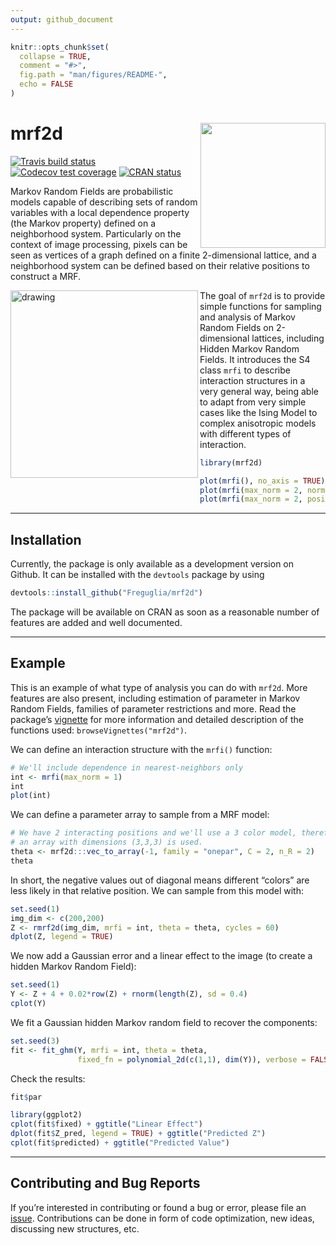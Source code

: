 ```yaml
---
output: github_document
---
```


<!-- README.md is generated from README.Rmd. Please edit that file -->

```r
knitr::opts_chunk$set(
  collapse = TRUE,
  comment = "#>",
  fig.path = "man/figures/README-",
  echo = FALSE
)
```
# mrf2d <a href='https://github.com/Freguglia/mrf2d'><img src='man/figures/mrf2d_logo.png' align="right" height="200" /></a>

<!-- badges: start -->
[![Travis build status](https://travis-ci.org/Freguglia/mrf2d.svg?branch=master)](https://travis-ci.org/Freguglia/mrf2d)
[![Codecov test coverage](https://codecov.io/gh/Freguglia/mrf2d/branch/master/graph/badge.svg)](https://codecov.io/gh/Freguglia/mrf2d?branch=master)
[![CRAN status](https://www.r-pkg.org/badges/version/mrf2d)](https://cran.r-project.org/package=mrf2d)
<!-- badges: end -->

Markov Random Fields are probabilistic models capable of describing sets of random variables with a local dependence property (the Markov property) defined on a neighborhood system. Particularly on the context of image processing, pixels can be seen as vertices of a graph defined on a finite 2-dimensional lattice, and a neighborhood system can be defined based on their relative positions to construct a MRF.

<img src="man/figures/animation_ising.gif" alt="drawing" width="300" align="left" />

The goal of `mrf2d` is to provide simple functions for sampling and analysis of Markov Random Fields on 2-dimensional lattices, including Hidden Markov Random Fields. It introduces the S4 class `mrfi` to describe interaction structures in a very general way, being able to adapt from very simple cases like the Ising Model to complex anisotropic models with different types of interaction.
<p align="center">
```r
library(mrf2d)

plot(mrfi(), no_axis = TRUE)
plot(mrfi(max_norm = 2, norm_type = "m"), no_axis = TRUE)
plot(mrfi(max_norm = 2, positions = list(c(3,3),c(4,4), c(-2,4))), no_axis = TRUE)
```
</p>

---

## Installation
<!--
You can install the released version of mrf2d from [CRAN](https://CRAN.R-project.org) with:

``` r
install.packages("mrf2d")
```
-->
Currently, the package is only available as a development version on Github. It can be installed with the `devtools` package by using

```r
devtools::install_github("Freguglia/mrf2d")
```

The package will be available on CRAN as soon as a reasonable number of features are added and well documented.

---

## Example

This is an example of what type of analysis you can do with `mrf2d`. More features are also present, including estimation of parameter in Markov Random Fields, families of parameter restrictions and more. Read the package's [vignette](https://freguglia.github.io/mrf2d/articles/guide.html) for more information and detailed description of the functions used: `browseVignettes("mrf2d")`.

We can define an interaction structure with the `mrfi()` function:

```r
# We'll include dependence in nearest-neighbors only
int <- mrfi(max_norm = 1)
int
plot(int)
```

We can define a parameter array to sample from a MRF model:

```r
# We have 2 interacting positions and we'll use a 3 color model, therefore,
# an array with dimensions (3,3,3) is used.
theta <- mrf2d:::vec_to_array(-1, family = "onepar", C = 2, n_R = 2)
theta
```

In short, the negative values out of diagonal means different "colors" are less likely in that relative position. We can sample from this model with:

```r
set.seed(1)
img_dim <- c(200,200)
Z <- rmrf2d(img_dim, mrfi = int, theta = theta, cycles = 60)
dplot(Z, legend = TRUE)
```

We now add a Gaussian error and a linear effect to the image (to create a hidden Markov Random Field):

```r
set.seed(1)
Y <- Z + 4 + 0.02*row(Z) + rnorm(length(Z), sd = 0.4)
cplot(Y)
```

We fit a Gaussian hidden Markov random field to recover the components:

```r
set.seed(3)
fit <- fit_ghm(Y, mrfi = int, theta = theta, 
               fixed_fn = polynomial_2d(c(1,1), dim(Y)), verbose = FALSE)
```

Check the results:

```r
fit$par

library(ggplot2)
cplot(fit$fixed) + ggtitle("Linear Effect")
dplot(fit$Z_pred, legend = TRUE) + ggtitle("Predicted Z")
cplot(fit$predicted) + ggtitle("Predicted Value")
```

---

## Contributing and Bug Reports

If you're interested in contributing or found a bug or error, please file an [issue](https://github.com/Freguglia/mrf2d/issues). Contributions can be done in form of code optimization, new ideas, discussing new structures, etc.
